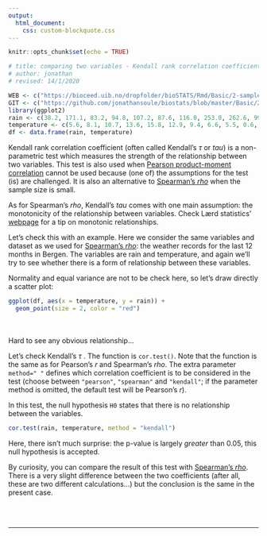 ```yaml
---
output:
  html_document:
    css: custom-blockquote.css
---
```


```r
knitr::opts_chunk$set(echo = TRUE)

# title: comparing two variables - Kendall rank correlation coefficient
# author: jonathan
# revised: 14/1/2020

WEB <- c("https://bioceed.uib.no/dropfolder/bioSTATS/Rmd/Basic/2-sample/kendall.html")
GIT <- c("https://github.com/jonathansoule/biostats/blob/master/Basic/2-sample/kendall.Rmd")
library(ggplot2)
rain <- c(38.2, 171.1, 83.2, 94.8, 107.2, 87.6, 116.0, 253.0, 262.6, 99.8, 189.0, 93.8)
temperature <- c(5.6, 8.1, 10.7, 13.6, 15.8, 12.9, 9.4, 6.6, 5.5, 0.6, 1.8, 4.3)
df <- data.frame(rain, temperature)
```

Kendall rank correlation coefficient (often called Kendall’s *τ* or *tau*) is a non-parametric test which measures the strength of the relationship between two variables. This test is also used when [Pearson product-moment correlation](https://biostats.w.uib.no/comparing-two-variables-pearsons-correlation/){target="_blank"} cannot be used because (one of) the assumptions for the test (is) are challenged. It is also an alternative to [Spearman’s *rho*](https://biostats.w.uib.no/comparing-two-variables-spearmans-correlation/){target="_blank"} when the sample size is small.

As for Spearman’s *rho*, Kendall’s *tau* comes with one main assumption: the monotonicity of the relationship between variables. Check Lærd statistics’ [webpage](https://statistics.laerd.com/statistical-guides/spearmans-rank-order-correlation-statistical-guide.php){target="_blank"} for a tip on monotonic relationships.

Let’s check this with an example. Here we consider the same variables and dataset as we used for [Spearman’s *rho*](https://biostats.w.uib.no/comparing-two-variables-spearmans-correlation/){target="_blank"}: the weather records for the last 12 months in Bergen. The variables are rain and temperature, and again we’ll try to see whether there is a form of relationship between these variables.

Normality and equal variance are not to be check here, so let’s draw directly a scatter plot:
``` r
ggplot(df, aes(x = temperature, y = rain)) +
  geom_point(size = 2, color = "red")
```
<br/><br/>
Hard to see any obvious relationship…

Let’s check Kendall’s *τ* . The function is `cor.test()`. Note that the function is the same as for Pearson’s *r* and Spearman’s *rho*. The extra parameter `method=" "` defines which correlation coefficient is to be considered in the test (choose between `"pearson"`, `"spearman"` and `"kendall"`; if the parameter method is omitted, the default test will be Pearson’s *r*).

In this test, the null hypothesis `H0` states that there is no relationship between the variables.
``` r
cor.test(rain, temperature, method = "kendall")
```
Here, there isn’t much surprise: the p-value is largely *greater* than 0.05, this null hypothesis is accepted.

By curiosity, you can compare the result of this test with [Spearman’s *rho*](https://biostats.w.uib.no/comparing-two-variables-spearmans-correlation/){target="_blank"}. There is a very slight difference between the two coefficients (after all, these are two different calculations…) but the conclusion is the same in the present case.

<br/><br/>

***
<!-- UNCOMMENT TO ACTIVATE
Get the Rmarkdown file corresponding to this page on [GitHub](`r GIT`){target="_blank"}.
-->
